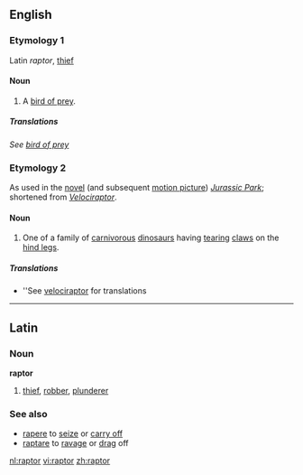 ==English==

===Etymology 1===
Latin ''raptor'', [[thief]]

====Noun====
{{en-noun}}
# A [[bird of prey]].

=====Translations=====
''See [[bird of prey]]''

===Etymology 2===
As used in the [[novel]] (and subsequent [[motion picture]]) ''[[w:Jurassic Park|Jurassic Park]]''; shortened from ''[[Velociraptor]]''.

====Noun====
{{en-noun}}
# One of a family of [[carnivorous]] [[dinosaur]]s having [[tear]]ing [[claw]]s on the [[hind leg]]s.

=====Translations=====
* ''See [[velociraptor]] for translations

----

==Latin==

===Noun===
'''raptor'''

# [[thief]], [[robber]], [[plunderer]]

===See also===
* [[rapere]] to [[seize]] or [[carry off]]
* [[raptare]] to [[ravage]] or [[drag]] off

[[nl:raptor]]
[[vi:raptor]]
[[zh:raptor]]